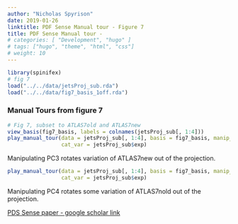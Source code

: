 ```yaml
---
author: "Nicholas Spyrison"
date: 2019-01-26
linktitle: PDF Sense Manual tour - Figure 7
title: PDF Sense Manual tour - 
# categories: [ "Development", "hugo" ]
# tags: ["hugo", "theme", "html", "css"]
# weight: 10
---
```


```r
library(spinifex)
# fig 7
load("../../data/jetsProj_sub.rda")
load("../../data/fig7_basis_1off.rda")
```


### Manual Tours from figure 7
```r
# Fig 7, subset to ATLAS7old and ATLAS7new
view_basis(fig7_basis, labels = colnames(jetsProj_sub[, 1:4]))
play_manual_tour(data = jetsProj_sub[, 1:4], basis = fig7_basis, manip_var = 3,
                 cat_var = jetsProj_sub$exp)
```

Manipulating PC3 rotates variation of ATLAS7new out of the projection.

```r
play_manual_tour(data = jetsProj_sub[, 1:4], basis = fig7_basis, manip_var = 4,
                 cat_var = jetsProj_sub$exp)
```

Manipulating PC4 rotates some variation of ATLAS7nold out of the projection.

[PDS Sense paper - google scholar link](https://scholar.google.com/scholar?cluster=9110690189452049647&hl=en&as_sdt=0,5)
